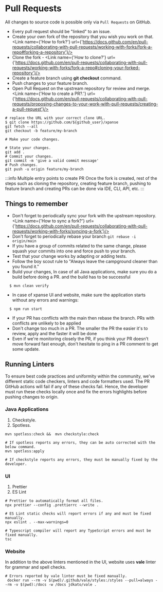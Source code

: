
# Pull Requests

All changes to source code is possible only via `Pull Requests` on GitHub.

- Every pull request should be "linked" to an issue.
- Create your own fork of the repository that you wish you work on that. <Link name={'How to fork?'} url={'https://docs.github.com/en/pull-requests/collaborating-with-pull-requests/working-with-forks/fork-a-repo#forking-a-repository'}/>
- Clone the fork - <Link name={'How to clone?'} url={'https://docs.github.com/en/pull-requests/collaborating-with-pull-requests/working-with-forks/fork-a-repo#cloning-your-forked-repository'}/>
- Create a feature branch using **git checkout** command.
- Push changes to your feature branch.
- Open Pull Request on the upstream repository for review and merge. <Link name={'How to create a PR?.'} url={'https://docs.github.com/en/pull-requests/collaborating-with-pull-requests/proposing-changes-to-your-work-with-pull-requests/creating-a-pull-request'}/>

```shell
# replace the URL with your correct clone URL.
$ git clone https://github.com/${github_user}/xpanse
git fetch --all
git checkout -b feature/my-branch

# Make your code changes.

# State your changes.
git add .
# Commit your changes.
git commit -m 'give a valid commit message'
# Push changes.
git push -u origin feature/my-branch
```

:::info Multiple entry points to create PR
Once the fork is created, rest of the steps such as cloning the repository, creating feature branch, pushing to feature branch
and creating PRs can be done via IDE, CLI, API, etc.
:::

## Things to remember

- Don't forget to periodically sync your fork with the upstream repository. <Link name={'How to sync a fork?'} url={'https://docs.github.com/en/pull-requests/collaborating-with-pull-requests/working-with-forks/syncing-a-fork'}/>
- Don't forget to periodically rebase your branch `git rebase -i origin/main`
- If you have a group of commits related to the same change, please squash your commits into one and force push to your branch.
- Test that your change works by adapting or adding tests.
- Follow the boy scout rule to "Always leave the campground cleaner than you found it."
- Build your changes,
  In case of all Java applications, make sure you do a build before doing a PR. and the build has to be successful

```shell
  $ mvn clean verify
```

- In case of xpanse UI and website, make sure the application starts without any errors and warnings:

```shell
  $ npm run start
```

- If your PR has conflicts with the main then rebase the branch. PRs with conflicts are unlikely to be applied
- Don't change too much in a PR. The smaller the PR the easier it's to review, apply and the faster it will be done
- Even if we're monitoring closely the PR, if you think your PR doesn't move forward fast enough, don't hesitate to
  ping in a PR comment to get some update.

## Running Linters

To ensure best code practices and uniformity within the community,
we've different static code checkers, linters and code formatters used.
The PR GitHub actions will fail if any of these checks fail.
Hence, the developer must run these checks locally once and fix the errors highlights before pushing changes to origin.

### Java Applications

1. Checkstyle.
2. Spotless.

```shell
mvn spotless:check &&  mvn checkstyle:check

# If spotless reports any errors, they can be auto corrected with the below command.
mvn spotless:apply

# If checkstyle reports any errors, they must be manually fixed by the developer.
```

### UI

1. Prettier
2. ES Lint

```shell
# Prettier to automatically format all files.
npx prettier --config .prettierrc --write .

# ES Lint static checks will report errors if any and must be fixed manually.
npx eslint . --max-warnings=0

# Typescript compiler will report any TypeScript errors and must be fixed manually.
tsc
```

### Website

In addition to the above linters mentioned in the UI, website uses **vale** linter for grammar and spell checks.

```shell
# Errors reported by vale linter must be fixed manually.
 docker run --rm -v $(pwd)/.github/vale/styles:/styles --pull=always --rm -v $(pwd):/docs -w /docs jdkato/vale .
```
